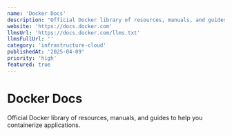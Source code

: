 ```yaml
---
name: 'Docker Docs'
description: "Official Docker library of resources, manuals, and guides to help you containerize applications."
website: 'https://docs.docker.com'
llmsUrl: 'https://docs.docker.com/llms.txt'
llmsFullUrl: ''
category: 'infrastructure-cloud'
publishedAt: '2025-04-09'
priority: 'high'
featured: true
---
```


# Docker Docs

Official Docker library of resources, manuals, and guides to help you containerize applications.

